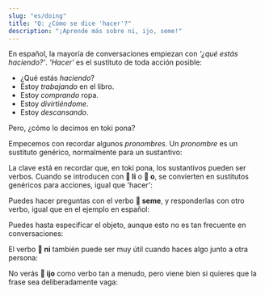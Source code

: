 ```yaml
---
slug: "es/doing"
title: "Q: ¿Cómo se dice 'hacer'?"
description: "¡Aprende más sobre ni, ijo, seme!"
---
```



En español, la mayoría de conversaciones empiezan con _'¿qué estás haciendo?'_. _'Hacer'_ es el sustituto de toda acción posible:

- ¿Qué estás _haciendo_?
- Estoy _trabajando_ en el libro.
- Estoy _comprando_ ropa.
- Estoy _divirtiéndome_.
- Estoy _descansando_.

Pero, ¿cómo lo decimos en toki pona?

Empecemos con recordar algunos _pronombres_. Un _pronombre_ es un sustituto genérico, normalmente para un sustantivo:

<List>
  <Word sl="ni" m="esto, aquello" />
  <Word sl="ijo" m="algo" />
  <Word sl="seme" m="¿qué? ¿cuál?" />
</List>

La clave está en recordar que, en toki pona, los sustantivos pueden ser verbos. Cuando se introducen con **󱤧 li** o **󱥄 o**, se convierten en sustitutos genéricos para acciones, igual que 'hacer':

<List>
  <Word sl="ni" m="hacer esto, hacer aquello" />
  <Word sl="ijo" m="hace algo" />
  <Word sl="seme" m="¿hacer qué?" />
</List>

Puedes hacer preguntas con el verbo **󱥙 seme**, y responderlas con otro verbo, igual que en el ejemplo en español:

<List>
  <Sentence sl="sina seme?" m="¿Qué estás haciendo?" />
  <Sentence sl="mi esun e len." m="Estoy comprando ropa." />
</List>

Puedes hasta especificar el objeto, aunque esto no es tan frecuente en conversaciones:

<List>
  <Sentence sl="sina seme e len?" m="¿Qué le estás haciendo a la ropa?" />
  <Sentence sl="mi esun e ona." m="La estoy comprando." />
</List>

El verbo **󱥁 ni** también puede ser muy útil cuando haces algo junto a otra persona:

<List>
  <Sentence sl="o pana e moku tawa soweli mi!" m="¡Por favor, da de comer a nuestro gato!" />
  <Sentence sl="mi ni." m="Hago esto. (= ¡Entendido!)" />
</List>

No verás **󱤌 ijo** como verbo tan a menudo, pero viene bien si quieres que la frase sea deliberadamente vaga:

<List>
  <Sentence sl="ona li seme?" m="¿Qué está haciendo?" />
  <Sentence sl="ona li ijo e lipu mi!" m="¡Está haciendo algo a mi libro!" />
</List>

